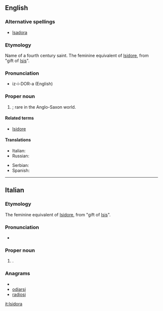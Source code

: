 ==English==

===Alternative spellings===
* [[Isadora]]

===Etymology===
Name of a fourth century saint. The feminine equivalent of [[Isidore]], from {{etyl|grc}} "gift of [[Isis]]".

===Pronunciation===
* iz-i-DOR-a (English)

===Proper noun===
{{en-proper noun}}

# {{given name|female|from=Ancient Greek}}; rare in the Anglo-Saxon world.

====Related terms====
* [[Isidore]]

====Translations====
{{trans-top|female given name}}
* Italian: {{t+|it|Isidora}}
* Russian: {{t|ru|Исидора|sc=Cyrl}}
{{trans-mid}}
* Serbian: {{t|sr|Исидора|sc=Cyrl}}
* Spanish: {{t-|es|Isidora}}
{{trans-bottom}}

<!--
Pronounced:  ee-zee-DO-rah (Italian), ee-see-DHO-rah (Spanish)   [key]
-->

----

==Italian==

===Etymology===
The feminine equivalent of [[Isidore]], from {{etyl|grc}} "gift of [[Isis]]".

===Pronunciation===
* {{hyphenation|I|si|dò|ra}}

===Proper noun===
{{infl|it|proper noun|g=f}}

# {{given name|female|lang=it}}.

===Anagrams===
* {{alphagram|adiiors}}
* [[odiarsi#Italian|odiarsi]]
* [[radiosi#Italian|radiosi]]

[[it:Isidora]]